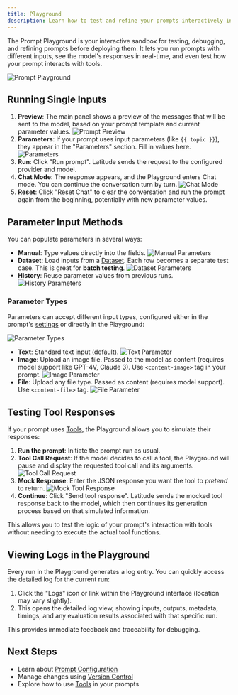```yaml
---
title: Playground
description: Learn how to test and refine your prompts interactively in the Playground.
---
```


The Prompt Playground is your interactive sandbox for testing, debugging, and refining prompts before deploying them. It lets you run prompts with different inputs, see the model's responses in real-time, and even test how your prompt interacts with tools.

![Prompt Playground](/assets/prompt_playground.png)

## Running Single Inputs

1.  **Preview**: The main panel shows a preview of the messages that will be sent to the model, based on your prompt template and current parameter values.
    ![Prompt Preview](/assets/prompt_preview.png)
2.  **Parameters**: If your prompt uses input parameters (like `{{ topic }}`), they appear in the "Parameters" section. Fill in values here.
    ![Parameters](/assets/prompt_parameters.png)
3.  **Run**: Click "Run prompt". Latitude sends the request to the configured provider and model.
4.  **Chat Mode**: The response appears, and the Playground enters Chat mode. You can continue the conversation turn by turn.
    ![Chat Mode](/assets/prompt_chat.png)
5.  **Reset**: Click "Reset Chat" to clear the conversation and run the prompt again from the beginning, potentially with new parameter values.

## Parameter Input Methods

You can populate parameters in several ways:

- **Manual**: Type values directly into the fields.
  ![Manual Parameters](/assets/parameters_manual.png)
- **Dataset**: Load inputs from a [Dataset](/guides/datasets/overview). Each row becomes a separate test case. This is great for **batch testing**.
  ![Dataset Parameters](/assets/parameters_dataset.png)
- **History**: Reuse parameter values from previous runs.
  ![History Parameters](/assets/parameters_history.png)

### Parameter Types

Parameters can accept different input types, configured either in the prompt's [settings](/guides/prompt-manager/configuration#parameters) or directly in the Playground:

![Parameter Types](/assets/parameters_types.png)

- **Text**: Standard text input (default).
  ![Text Parameter](/assets/parameters_text.png)
- **Image**: Upload an image file. Passed to the model as content (requires model support like GPT-4V, Claude 3). Use `<content-image>` tag in your prompt.
  ![Image Parameter](/assets/parameters_image.png)
- **File**: Upload any file type. Passed as content (requires model support). Use `<content-file>` tag.
  ![File Parameter](/assets/parameters_file.png)

## Testing Tool Responses

If your prompt uses [Tools](/guides/prompt-manager/tools), the Playground allows you to simulate their responses:

1.  **Run the prompt**: Initiate the prompt run as usual.
2.  **Tool Call Request**: If the model decides to call a tool, the Playground will pause and display the requested tool call and its arguments.
    ![Tool Call Request](/assets/playground-tool-call.png)
3.  **Mock Response**: Enter the JSON response you want the tool to _pretend_ to return.
    ![Mock Tool Response](/assets/playground-mock-response.png)
4.  **Continue**: Click "Send tool response". Latitude sends the mocked tool response back to the model, which then continues its generation process based on that simulated information.

This allows you to test the logic of your prompt's interaction with tools without needing to execute the actual tool functions.

## Viewing Logs in the Playground

Every run in the Playground generates a log entry. You can quickly access the detailed log for the current run:

1.  Click the "Logs" icon or link within the Playground interface (location may vary slightly).
2.  This opens the detailed log view, showing inputs, outputs, metadata, timings, and any evaluation results associated with that specific run.

This provides immediate feedback and traceability for debugging.

## Next Steps

- Learn about [Prompt Configuration](/guides/prompt-manager/configuration)
- Manage changes using [Version Control](/guides/prompt-manager/version-control)
- Explore how to use [Tools](/guides/prompt-manager/tools) in your prompts
